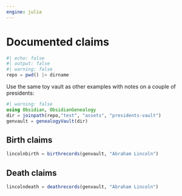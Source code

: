 ```yaml
---
engine: julia
---
```


# Documented claims



```julia
#| echo: false
#| output: false
#| warning: false
repo = pwd() |> dirname
```

Use the same toy vault as other examples with notes on a couple of presidents:

```julia
#| warning: false
using Obsidian, ObsidianGenealogy
dir = joinpath(repo,"test", "assets", "presidents-vault")
genvault = genealogyVault(dir)
```

## Birth claims

```julia
lincolnbirth = birthrecords(genvault, "Abraham Lincoln")
```


## Death claims

```julia
lincolndeath = deathrecords(genvault, "Abraham Lincoln")
```